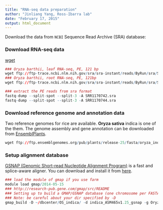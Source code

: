 ```yaml
---
title: "RNA-seq data preparation"
author: "Jinliang Yang, Ross-Ibarra lab"
date: "February 17, 2015"
output: html_document
---
```





Download the data from `NCBI` Sequence Read Archive (SRA) database:

### Download RNA-seq data


[wget](http://www.gnu.org/software/wget/wget.html)

```r
### Oryza barthii, leaf RNA-seq, PE, 121 bp
wget ftp://ftp-trace.ncbi.nlm.nih.gov/sra/sra-instant/reads/ByRun/sra/SRR/SRR117/SRR1170742/SRR1170742.sra
### Oryza barthii, root RNA-seq, PE, 121bp
wget ftp://ftp-trace.ncbi.nlm.nih.gov/sra/sra-instant/reads/ByRun/sra/SRR/SRR117/SRR1170744/SRR1170744.sra

### extract the PE reads from sra format
fastq-dump --split-spot --split-3 -A SRR1170742.sra
fastq-dump --split-spot --split-3 -A SRR1170744.sra
```

### Download reference genome and annotation data

Two reference genomes for rice are available. __Oryza sativa__ indica is one of the them. The genome assembly and gene annotation can be downloaded from [EnsemblPlants](http://plants.ensembl.org/Oryza_indica/Info/Index).

```r
wget ftp://ftp.ensemblgenomes.org/pub/plants/release-25/fasta/oryza_indica/dna/Oryza_indica.ASM465v1.25.dna.chromosome.*.fa.gz
```

### Setup alignment database

[GSNAP (Genomic Short-read Nucleotide Alignment Program)](http://www.ncbi.nlm.nih.gov/pubmed/20147302) is a fast and splice-aware aligner. You can download and install it from [here](http://research-pub.gene.com/gmap/). 

```r
### load the module of gmap if you use farm
module load gmap/2014-05-15
### http://research-pub.gene.com/gmap/src/README
### Setting up to build a GMAP/GSNAP database (one chromosome per FASTA entry)
### Note: be careful about your dir specified by -D
gmap_build -D ~/dbcenter/OS_indica/ -d indica_ASM465v1.25_gsnap -g Oryza_indica.ASM465v1.25.dna.chromosome*fa.gz > gmapbuild.log  

```
